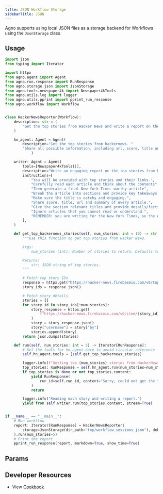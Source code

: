 ```yaml
---
title: JSON Workflow Storage
sidebarTitle: JSON
---
```


Agno supports using local JSON files as a storage backend for Workflows using the `JsonStorage` class.

## Usage

```python json_storage_for_workflow.py
import json
from typing import Iterator

import httpx
from agno.agent import Agent
from agno.run.response import RunResponse
from agno.storage.json import JsonStorage
from agno.tools.newspaper4k import Newspaper4kTools
from agno.utils.log import logger
from agno.utils.pprint import pprint_run_response
from agno.workflow import Workflow


class HackerNewsReporter(Workflow):
    description: str = (
        "Get the top stories from Hacker News and write a report on them."
    )

    hn_agent: Agent = Agent(
        description="Get the top stories from hackernews. "
        "Share all possible information, including url, score, title and summary if available.",
            )

    writer: Agent = Agent(
        tools=[Newspaper4kTools()],
        description="Write an engaging report on the top stories from hackernews.",
        instructions=[
            "You will be provided with top stories and their links.",
            "Carefully read each article and think about the contents",
            "Then generate a final New York Times worthy article",
            "Break the article into sections and provide key takeaways at the end.",
            "Make sure the title is catchy and engaging.",
            "Share score, title, url and summary of every article.",
            "Give the section relevant titles and provide details/facts/processes in each section."
            "Ignore articles that you cannot read or understand.",
            "REMEMBER: you are writing for the New York Times, so the quality of the article is important.",
        ],
    )

    def get_top_hackernews_stories(self, num_stories: int = 10) -> str:
        """Use this function to get top stories from Hacker News.

        Args:
            num_stories (int): Number of stories to return. Defaults to 10.

        Returns:
            str: JSON string of top stories.
        """

        # Fetch top story IDs
        response = httpx.get("https://hacker-news.firebaseio.com/v0/topstories.json")
        story_ids = response.json()

        # Fetch story details
        stories = []
        for story_id in story_ids[:num_stories]:
            story_response = httpx.get(
                f"https://hacker-news.firebaseio.com/v0/item/{story_id}.json"
            )
            story = story_response.json()
            story["username"] = story["by"]
            stories.append(story)
        return json.dumps(stories)

    def run(self, num_stories: int = 5) -> Iterator[RunResponse]:
        # Set the tools for hn_agent here to avoid circular reference
        self.hn_agent.tools = [self.get_top_hackernews_stories]

        logger.info(f"Getting top {num_stories} stories from HackerNews.")
        top_stories: RunResponse = self.hn_agent.run(num_stories=num_stories)
        if top_stories is None or not top_stories.content:
            yield RunResponse(
                run_id=self.run_id, content="Sorry, could not get the top stories."
            )
            return

        logger.info("Reading each story and writing a report.")
        yield from self.writer.run(top_stories.content, stream=True)


if __name__ == "__main__":
    # Run workflow
    report: Iterator[RunResponse] = HackerNewsReporter(
        storage=JsonStorage(dir_path="tmp/workflow_sessions_json"), debug_mode=False
    ).run(num_stories=5)
    # Print the report
    pprint_run_response(report, markdown=True, show_time=True)
```

## Params

<Snippet file="storage-json-params.mdx" />

## Developer Resources

- View [Cookbook](https://github.com/agno-agi/agno/blob/main/cookbook/storage/json_storage/json_storage_for_workflow.py)